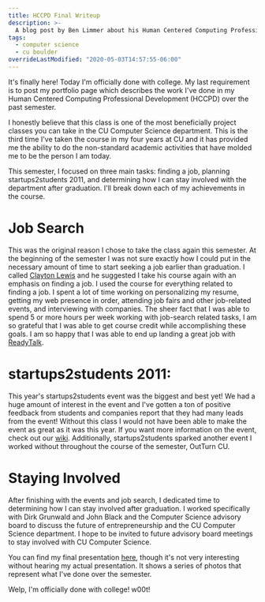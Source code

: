 ```yaml
---
title: HCCPD Final Writeup
description: >-
  A blog post by Ben Limmer about his Human Centered Computing Professional Development (HCCPD) class at CU Boulder
tags:
  - computer science
  - cu boulder
overrideLastModified: "2020-05-03T14:57:55-06:00"
---
```



It's finally here! Today I'm officially done with college. My last requirement is to post my portfolio page which
describes the work I've done in my Human Centered Computing Professional Development (HCCPD) over the past semester.

I honestly believe that this class is one of the most beneficially project classes you can take in the CU Computer
Science department. This is the third time I've taken the course in my four years at CU and it has provided me the
ability to do the non-standard academic activities that have molded me to be the person I am today.

This semester, I focused on three main tasks: finding a job, planning startups2students 2011, and determining how I can
stay involved with the department after graduation. I'll break down each of my achievements in the course.

# Job Search

This was the original reason I chose to take the class again this semester. At the beginning of the semester I was not
sure exactly how I could put in the necessary amount of time to start seeking a job earlier than graduation. I called
[Clayton Lewis](http://spot.colorado.edu/~clayton) and he suggested I take his course again with an emphasis on finding
a job. I used the course for everything related to finding a job. I spent a lot of time working on personalizing my
resume, getting my web presence in order, attending job fairs and other job-related events, and interviewing with
companies. The sheer fact that I was able to spend 5 or more hours per week working with job-search related tasks, I am
so grateful that I was able to get course credit while accomplishing these goals. I am so happy that I was able to end
up landing a great job with [ReadyTalk](http://www.readytalk.com).

# startups2students 2011:

This year's startups2students event was the biggest and best yet! We had a huge amount of interest in the event and I've
gotten a ton of positive feedback from students and companies report that they had many leads from the event! Without
this class I would not have been able to make the event as great as it was this year. If you want more information on
the event, check out our [wiki](http://startup2student.pbworks.com). Additionally, startups2students sparked another
event I worked without throughout the course of the semester, OutTurn CU.

# Staying Involved

After finishing with the events and job search, I dedicated time to determining how I can stay involved after
graduation. I worked specifically with Dirk Grunwald and John Black and the Computer Science advisory board to discuss
the future of entrepreneurship and the CU Computer Science department. I hope to be invited to future advisory board
meetings to stay involved with CU Computer Science.

You can find my final presentation <a href={HccpdFinalWriteup}>here</a>, though it's not very interesting without
hearing my actual presentation. It shows a series of photos that represent what I've done over the semester.

Welp, I'm officially done with college! w00t!
